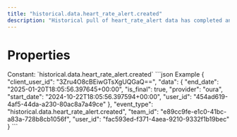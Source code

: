 ```yaml
---
title: "historical.data.heart_rate_alert.created"
description: "Historical pull of heart_rate_alert data has completed and you can now pull data for this resource."
---
```

# Properties
<ResponseField name="event_type" type="const string" required="true">
Constant: `historical.data.heart_rate_alert.created`
</ResponseField>
<ResponseField name="team_id" type="string" required="true">
</ResponseField>
<ResponseField name="user_id" type="string" required="true">
</ResponseField>
<ResponseField name="client_user_id" type="string" required="true">
</ResponseField>
<ResponseField name="data" type="HistoricalDataCreated" required="true">
<Expandable title="HistoricalDataCreated" defaultOpen="true">
<ResponseField name="user_id" type="string" required="true">
</ResponseField>
<ResponseField name="start_date" type="string" required="true">
</ResponseField>
<ResponseField name="end_date" type="string" required="true">
</ResponseField>
<ResponseField name="is_final" type="boolean" required="true">
</ResponseField>
<ResponseField name="provider" type="string" required="true">
</ResponseField>
</Expandable>
</ResponseField>
<ResponseExample>
```json Example
{
  "client_user_id": "3Zru4O8cBEiwGTsXgUQGaQ==",
  "data": {
    "end_date": "2025-01-20T18:05:56.397645+00:00",
    "is_final": true,
    "provider": "oura",
    "start_date": "2024-10-22T18:05:56.397594+00:00",
    "user_id": "454ad619-4af5-44da-a230-80ac8a7a49ce"
  },
  "event_type": "historical.data.heart_rate_alert.created",
  "team_id": "e89cc9fe-e1c0-41bc-a83a-728b8cb1056f",
  "user_id": "fac593ed-f371-4aea-9210-9332f1b19bec"
}
```
</ResponseExample>
